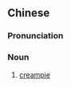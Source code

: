 ==Chinese==
{{zh-forms}}
{{wikipedia|lang=zh}}
{{wikipedia|lang=zh-yue}}

===Pronunciation===
{{zh-pron
|m=zhōngchū
|c=zung1 ceot1
|cat=n
}}

===Noun===
{{zh-noun}}

# [[creampie]]

{{zh-cat|Sex}}